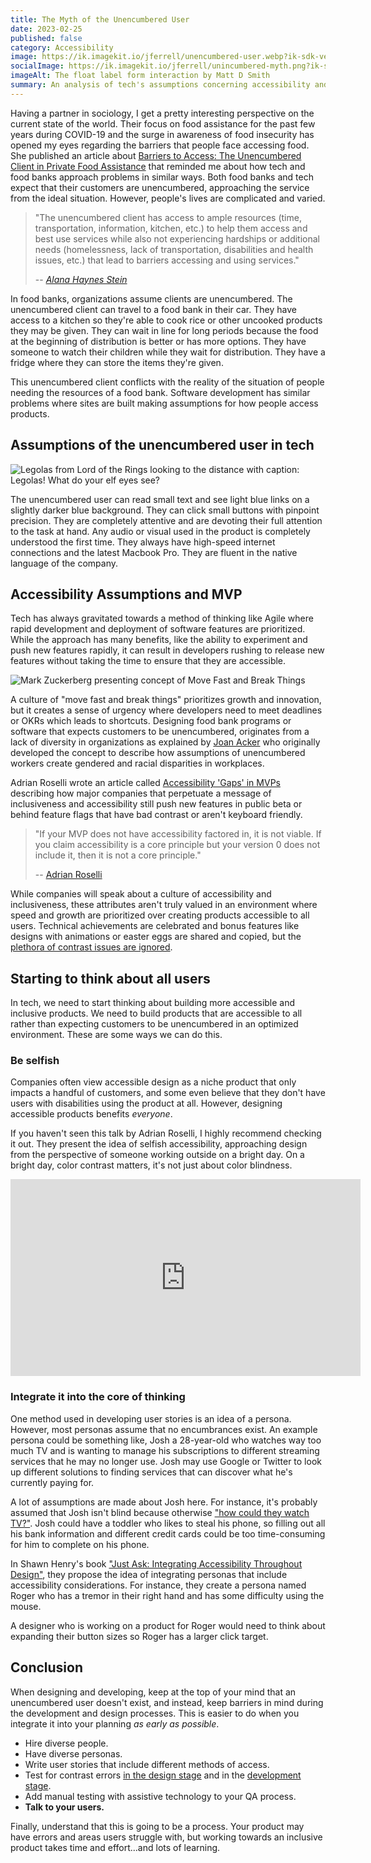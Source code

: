 ```yaml
---
title: The Myth of the Unencumbered User
date: 2023-02-25
published: false
category: Accessibility
image: https://ik.imagekit.io/jferrell/unencumbered-user.webp?ik-sdk-version=javascript-1.4.3&updatedAt=1677393939378
socialImage: https://ik.imagekit.io/jferrell/unincumbered-myth.png?ik-sdk-version=javascript-1.4.3&updatedAt=1677395703454
imageAlt: The float label form interaction by Matt D Smith
summary: An analysis of tech's assumptions concerning accessibility and what can be done to build inclusive products.
---
```


Having a partner in sociology, I get a pretty interesting perspective on the current state of
the world. Their focus on food assistance for the past few years during COVID-19 and the surge
in awareness of food insecurity has opened my eyes regarding the barriers that people face accessing food. She published an article about [Barriers to Access: The Unencumbered Client in Private Food Assistance](https://journals.sagepub.com/doi/full/10.1177/23294965221129572)
that reminded me about how tech and food banks approach problems in similar ways. Both food banks and tech expect that their customers are unencumbered, approaching the service from the ideal situation. However, people's lives are complicated and varied.

> "The unencumbered client has access to ample resources (time, transportation, information, kitchen, etc.) to help them access and best use services while also not experiencing hardships or additional needs (homelessness, lack of transportation, disabilities and health issues, etc.) that lead to barriers accessing and using services."
>
> -- <cite><a href="https://journals.sagepub.com/doi/full/10.1177/23294965221129572">Alana Haynes Stein</a></cite>

In food banks, organizations assume clients are unencumbered. The unencumbered client can travel to a food bank in their car. They have access to a kitchen
so they're able to cook rice or other uncooked products they may be given. They can wait in line for long periods because the food at the beginning of distribution is better or has more options. They have someone to watch their children while they wait for distribution. They have a fridge where they can store the items they're given.

This unencumbered client conflicts with the reality of the situation of people needing the resources of a food bank. Software development has similar problems where sites are built making assumptions for how people access products.

## Assumptions of the unencumbered user in tech

![Legolas from Lord of the Rings looking to the distance with caption: Legolas! What do your elf eyes see?](https://ik.imagekit.io/jferrell/Legolas_What_Do_Your_Elf_Eyes_See_banner.png?ik-sdk-version=javascript-1.4.3&updatedAt=1677397377840)

The unencumbered user can read small text and see light blue links on a slightly darker blue background.
They can click small buttons with pinpoint precision. They are completely attentive and are devoting their full
attention to the task at hand. Any audio or visual used in the product is completely understood the first time.
They always have high-speed internet connections and the latest Macbook Pro. They are fluent in the native language
of the company.

## Accessibility Assumptions and MVP

Tech has always gravitated towards a method of thinking like Agile where rapid development and
deployment of software features are prioritized. While the approach has many benefits, like the ability
to experiment and push new features rapidly, it can result in developers rushing to release new features without taking the time to ensure that they are accessible.

![Mark Zuckerberg presenting concept of Move Fast and Break Things](https://ik.imagekit.io/jferrell/move-fast-break-things.webp?ik-sdk-version=javascript-1.4.3&updatedAt=1677393939543)

A culture of "move fast and break things" prioritizes growth and innovation, but it creates a sense of
urgency where developers need to meet deadlines or OKRs which leads to shortcuts. Designing food bank programs or software that expects customers to be unencumbered, originates from a lack of diversity in organizations as explained by [Joan Acker](https://www.jstor.org/stable/27640904) who originally developed the concept to describe how assumptions of unencumbered workers create gendered and racial disparities in workplaces.

Adrian Roselli wrote an article called [Accessibility 'Gaps' in MVPs](https://adrianroselli.com/2022/11/accessibility-gaps-in-mvps.html) describing how major companies that perpetuate a message of inclusiveness and accessibility still push new features in public beta or behind feature flags that have bad contrast or aren't keyboard friendly.

> "If your MVP does not have accessibility factored in, it is not viable. If you claim accessibility is a core principle but your version 0 does not include it, then it is not a core principle."
>
> -- [Adrian Roselli](https://adrianroselli.com/2022/11/accessibility-gaps-in-mvps.html)

While companies will speak about a culture of accessibility and inclusiveness, these attributes aren't
truly valued in an environment where speed and growth are prioritized over creating products accessible to all users.
Technical achievements are celebrated and bonus features like designs with animations or easter eggs are shared and copied, but the [plethora of contrast issues are ignored](https://twitter.com/norablindsided/status/1280251316044886016).

## Starting to think about all users

In tech, we need to start thinking about building more accessible and inclusive products. We need to build products that are accessible to all rather than expecting customers to be unencumbered in an optimized environment. These are some ways we can do this.

### Be selfish

Companies often view accessible design as a niche product that only impacts a handful of customers, and some even believe that they don't
have users with disabilities using the product at all. However, designing accessible products benefits _everyone_.

If you haven't seen this talk by Adrian Roselli, I highly recommend checking it out. They
present the idea of selfish accessibility, approaching design from the perspective of someone working
outside on a bright day. On a bright day, color contrast matters, it's not just about color blindness.

<iframe
  src="https://www.youtube.com/embed/xbI0665plgM"
  width="560"
  height="315"
  title="YouTube embedded video of Adrian Roseli: Selfish Accessibility"
  frameBorder="0"
  allow="accelerometer; autoplay; clipboard-write; encrypted-media; gyroscope; picture-in-picture; web-share"
  allowFullScreen
  style={{
    width: '100%',
    height: '315px',
  }}
></iframe>

### Integrate it into the core of thinking

One method used in developing user stories is an idea of a persona. However, most personas assume
that no encumbrances exist. An example persona could be
something like, Josh a 28-year-old who watches way too much TV and is wanting to manage his
subscriptions to different streaming services that he may no longer use. Josh may use Google or Twitter
to look up different solutions to finding services that can discover what he's currently paying for.

A lot of assumptions are made about Josh here. For instance,
it's probably assumed that Josh isn't blind because otherwise ["how could they watch TV?"](https://mobile.twitter.com/BlondeHistorian/status/1412727879457251333). Josh could have a toddler who likes to steal his phone, so filling out all his bank information and different credit cards could be too time-consuming for him to complete on his phone.

In Shawn Henry's book ["Just Ask: Integrating Accessibility Throughout Design"](http://www.uiaccess.com/accessucd/personas_eg.html), they propose the idea of integrating personas that include accessibility considerations. For instance, they create a persona named Roger who has a tremor in their right hand and has some difficulty using the mouse.

A designer who is working on a product for Roger would need to think about expanding their button sizes so Roger has a larger click target.

## Conclusion

When designing and developing, keep at the top of your mind that an unencumbered user doesn't exist, and instead, keep barriers in mind during the development and design processes. This is easier to do when you integrate it into your planning _as early as possible_.

- Hire diverse people.
- Have diverse personas.
- Write user stories that include different methods of access.
- Test for contrast errors [in the design stage](https://www.figma.com/community/plugin/733159460536249875/A11y---Color-Contrast-Checker) and in the [development stage](https://www.deque.com/axe/).
- Add manual testing with assistive technology to your QA process.
- **Talk to your users.**

Finally, understand that this is going to be a process. Your product may have errors and areas users struggle with, but
working towards an inclusive product takes time and effort...and lots of learning.
